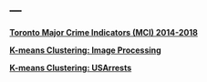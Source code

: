 ---
---

<link rel="stylesheet" href="styles.css" type="text/css">

__[Toronto Major Crime Indicators (MCI) 2014-2018](./2019-09-04-Toronto_MCI.html)__

__[K-means Clustering: Image Processing](./2019-09-08-image_processing2.html)__

__[K-means Clustering: USArrests](./2019-09-08-k-means-clustering-USArrests.html)__